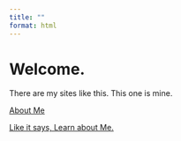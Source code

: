 ```yaml
---
title: ""
format: html
---
```


<div class="hero-section">
  <h1 class="hero-title">Welcome.</h1>
  <p class="hero-subtitle">There are my sites like this. This one is mine.</p>
</div>

::: {.tiles-container}
  
::: {.tile}
<a href="about.qmd" class="tile-link">About Me</a>

::: {.tile-hidden-text}
<a href="about.qmd" class="hero-subtitle">Like it says, Learn about Me.</a>

:::

:::
  
<!-- ::: {.tile}
  <a href="blog.qmd" class="tile-link">The Blog</a>

::: {.tile-hidden-text}
<a href="blog.qmd" class="hero-subtitle">My thoughts on many things.</a>

:::

::: -->
  

:::